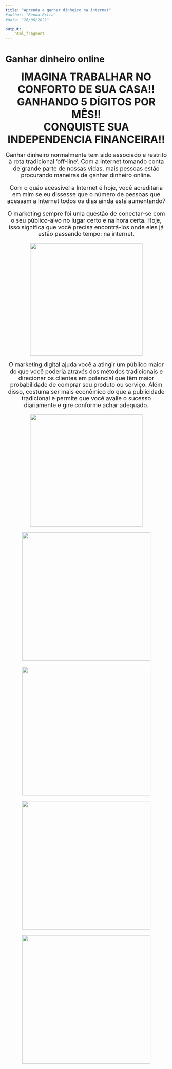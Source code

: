 ```yaml
---
title: "Aprenda a ganhar dinheiro na internet"
#author: "Renda Extra"
#date: "26/06/2021"

output:
    html_fragment
---
```


<meta name="viewport" content="width=device-width">

# Ganhar dinheiro online

<center><font size="6"> **IMAGINA TRABALHAR NO CONFORTO DE SUA CASA!!** </font></center>

<center><font size="6"> **GANHANDO 5 DÍGITOS POR MÊS!!** </font></center>

<center><font size="6"> **CONQUISTE SUA INDEPENDENCIA FINANCEIRA!!** </font></center>

<center>

<font size="4">

<p>Ganhar dinheiro normalmente tem sido associado e restrito à rota tradicional 'off-line'. Com a Internet tomando conta de grande parte de nossas vidas, mais pessoas estão procurando maneiras de ganhar dinheiro online.</p>

Com o quão acessível a Internet é hoje, você acreditaria em mim se eu dissesse que o número de pessoas que acessam a Internet todos os dias ainda está aumentando?

O marketing sempre foi uma questão de conectar-se com o seu público-alvo no lugar certo e na hora certa. Hoje, isso significa que você precisa encontrá-los onde eles já estão passando tempo: na internet.

![](imagens/1.png){width=350px}

O marketing digital ajuda você a atingir um público maior do que você poderia através dos métodos tradicionais e direcionar os clientes em potencial que têm maior probabilidade de comprar seu produto ou serviço. Além disso, costuma ser mais econômico do que a publicidade tradicional e permite que você avalie o sucesso diariamente e gire conforme achar adequado.

![](imagens/2.webp){width=350px}

<center>

[![](fig/drop.gif){width=400px}](https://go.hotmart.com/R55961010T)

[![](fig/homeoffice.gif){width=400px}](https://app.monetizze.com.br/r/AMZ16475096)

[![](fig/binary.gif){width=400px}](https://app.monetizze.com.br/r/AAA16457232)

[![](fig/empreendedor.gif){width=400px}](https://go.hotmart.com/X55966100S)

</center>